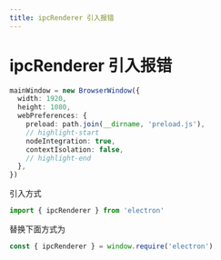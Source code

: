 ```yaml
---
title: ipcRenderer 引入报错
---
```


# ipcRenderer 引入报错

```ts
mainWindow = new BrowserWindow({
  width: 1920,
  height: 1080,
  webPreferences: {
    preload: path.join(__dirname, 'preload.js'),
    // highlight-start
    nodeIntegration: true,
    contextIsolation: false,
    // highlight-end
  },
})
```

引入方式

```js
import { ipcRenderer } from 'electron'
```

替换下面方式为

```js
const { ipcRenderer } = window.require('electron')
```
